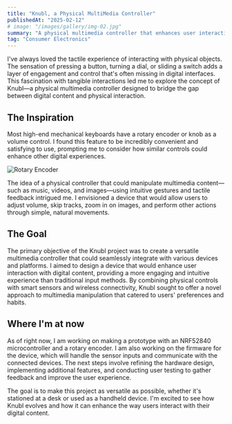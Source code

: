 ```yaml
---
title: "Knubl, a Physical MultiMedia Controller"
publishedAt: "2025-02-12"
# image: "/images/gallery/img-02.jpg"
summary: "A physical multimedia controller that enhances user interaction with digital content through intuitive gestures and tactile feedback."
tag: "Consumer Electronics"
---
```


I've always loved the tactile experience of interacting with physical objects. The sensation of pressing a button, turning a dial, or sliding a switch adds a layer of engagement and control that's often missing in digital interfaces. This fascination with tangible interactions led me to explore the concept of Knubl—a physical multimedia controller designed to bridge the gap between digital content and physical interaction.

## The Inspiration

Most high-end mechanical keyboards have a rotary encoder or knob as a volume control. I found this feature to be incredibly convenient and satisfying to use, prompting me to consider how similar controls could enhance other digital experiences. 

<img src="/images/blog/knubl/KnobOnKyria.jpg" alt="Rotary Encoder"/>

The idea of a physical controller that could manipulate multimedia content—such as music, videos, and images—using intuitive gestures and tactile feedback intrigued me. I envisioned a device that would allow users to adjust volume, skip tracks, zoom in on images, and perform other actions through simple, natural movements.

## The Goal

The primary objective of the Knubl project was to create a versatile multimedia controller that could seamlessly integrate with various devices and platforms. I aimed to design a device that would enhance user interaction with digital content, providing a more engaging and intuitive experience than traditional input methods. By combining physical controls with smart sensors and wireless connectivity, Knubl sought to offer a novel approach to multimedia manipulation that catered to users' preferences and habits.

## Where I'm at now

As of right now, I am working on making a prototype with an NRF52840 microcontroller and a rotary encoder. I am also working on the firmware for the device, which will handle the sensor inputs and communicate with the connected devices. The next steps involve refining the hardware design, implementing additional features, and conducting user testing to gather feedback and improve the user experience.

The goal is to make this project as versatile as possible, whether it's stationed at a desk or used as a handheld device. I'm excited to see how Knubl evolves and how it can enhance the way users interact with their digital content.